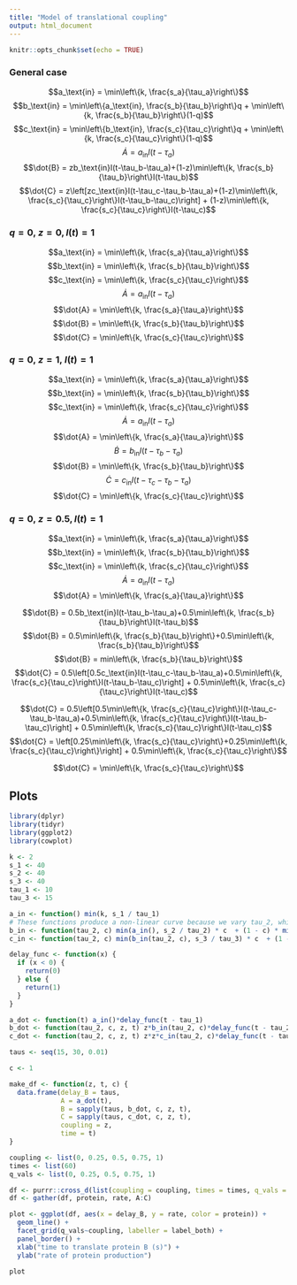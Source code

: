 ```yaml
---
title: "Model of translational coupling"
output: html_document
---
```


```r
knitr::opts_chunk$set(echo = TRUE)
```

### General case

$$a_\text{in} = \min\left\{k, \frac{s_a}{\tau_a}\right\}$$
$$b_\text{in} = \min\left\{a_\text{in}, \frac{s_b}{\tau_b}\right\}q + \min\left\{k, \frac{s_b}{\tau_b}\right\}(1-q)$$
$$c_\text{in} = \min\left\{b_\text{in}, \frac{s_c}{\tau_c}\right\}q + \min\left\{k, \frac{s_c}{\tau_c}\right\}(1-q)$$
$$\dot{A} = a_\text{in}I(t-\tau_a)$$
$$\dot{B} = zb_\text{in}I(t-\tau_b-\tau_a)+(1-z)\min\left\{k, \frac{s_b}{\tau_b}\right\}I(t-\tau_b)$$
$$\dot{C} = z\left[zc_\text{in}I(t-\tau_c-\tau_b-\tau_a)+(1-z)\min\left\{k, \frac{s_c}{\tau_c}\right\}I(t-\tau_b-\tau_c)\right] + (1-z)\min\left\{k, \frac{s_c}{\tau_c}\right\}I(t-\tau_c)$$

### $q = 0,\ z = 0, I(t) = 1$

$$a_\text{in} = \min\left\{k, \frac{s_a}{\tau_a}\right\}$$
$$b_\text{in} = \min\left\{k, \frac{s_b}{\tau_b}\right\}$$
$$c_\text{in} = \min\left\{k, \frac{s_c}{\tau_c}\right\}$$
$$\dot{A} = a_\text{in}I(t-\tau_a)$$
$$\dot{A} = \min\left\{k, \frac{s_a}{\tau_a}\right\}$$
$$\dot{B} = \min\left\{k, \frac{s_b}{\tau_b}\right\}$$
$$\dot{C} = \min\left\{k, \frac{s_c}{\tau_c}\right\}$$

### $q = 0,\ z = 1,\ I(t) = 1$

$$a_\text{in} = \min\left\{k, \frac{s_a}{\tau_a}\right\}$$
$$b_\text{in} = \min\left\{k, \frac{s_b}{\tau_b}\right\}$$
$$c_\text{in} = \min\left\{k, \frac{s_c}{\tau_c}\right\}$$
$$\dot{A} = a_\text{in}I(t-\tau_a)$$
$$\dot{A} = \min\left\{k, \frac{s_a}{\tau_a}\right\}$$
$$\dot{B} = b_\text{in}I(t-\tau_b-\tau_a)$$
$$\dot{B} = \min\left\{k, \frac{s_b}{\tau_b}\right\}$$
$$\dot{C} = c_\text{in}I(t-\tau_c-\tau_b-\tau_a)$$
$$\dot{C} = \min\left\{k, \frac{s_c}{\tau_c}\right\}$$

### $q = 0,\ z = 0.5, I(t) = 1$

$$a_\text{in} = \min\left\{k, \frac{s_a}{\tau_a}\right\}$$
$$b_\text{in} = \min\left\{k, \frac{s_b}{\tau_b}\right\}$$
$$c_\text{in} = \min\left\{k, \frac{s_c}{\tau_c}\right\}$$
$$\dot{A} = a_\text{in}I(t-\tau_a)$$
$$\dot{A} = \min\left\{k, \frac{s_a}{\tau_a}\right\}$$

$$\dot{B} = 0.5b_\text{in}I(t-\tau_b-\tau_a)+0.5\min\left\{k, \frac{s_b}{\tau_b}\right\}I(t-\tau_b)$$
$$\dot{B} = 0.5\min\left\{k, \frac{s_b}{\tau_b}\right\}+0.5\min\left\{k, \frac{s_b}{\tau_b}\right\}$$
$$\dot{B} = min\left\{k, \frac{s_b}{\tau_b}\right\}$$
$$\dot{C} = 0.5\left[0.5c_\text{in}I(t-\tau_c-\tau_b-\tau_a)+0.5\min\left\{k, \frac{s_c}{\tau_c}\right\}I(t-\tau_b-\tau_c)\right] + 0.5\min\left\{k, \frac{s_c}{\tau_c}\right\}I(t-\tau_c)$$

$$\dot{C} = 0.5\left[0.5\min\left\{k, \frac{s_c}{\tau_c}\right\}I(t-\tau_c-\tau_b-\tau_a)+0.5\min\left\{k, \frac{s_c}{\tau_c}\right\}I(t-\tau_b-\tau_c)\right] + 0.5\min\left\{k, \frac{s_c}{\tau_c}\right\}I(t-\tau_c)$$
$$\dot{C} = \left[0.25\min\left\{k, \frac{s_c}{\tau_c}\right\}+0.25\min\left\{k, \frac{s_c}{\tau_c}\right\}\right] + 0.5\min\left\{k, \frac{s_c}{\tau_c}\right\}$$

$$\dot{C} = \min\left\{k, \frac{s_c}{\tau_c}\right\}$$

## Plots

```r
library(dplyr)
library(tidyr)
library(ggplot2)
library(cowplot)

k <- 2
s_1 <- 40
s_2 <- 40
s_3 <- 40
tau_1 <- 10
tau_3 <- 15

a_in <- function() min(k, s_1 / tau_1)
# These functions produce a non-linear curve because we vary tau_2, which is in the denominator
b_in <- function(tau_2, c) min(a_in(), s_2 / tau_2) * c  + (1 - c) * min(k, s_2 /tau_2)
c_in <- function(tau_2, c) min(b_in(tau_2, c), s_3 / tau_3) * c  + (1 - c) * min(k, s_3 /tau_3)

delay_func <- function(x) {
  if (x < 0) {
    return(0)
  } else {
    return(1)
  }
}

a_dot <- function(t) a_in()*delay_func(t - tau_1)
b_dot <- function(tau_2, c, z, t) z*b_in(tau_2, c)*delay_func(t - tau_2 - tau_1) + (1 - z)*min(k, s_2/tau_2)*delay_func(t - tau_2)
c_dot <- function(tau_2, c, z, t) z*z*c_in(tau_2, c)*delay_func(t - tau_2 - tau_1 - tau_3) + (1 - z)*min(k, s_3/tau_3)*delay_func(t - tau_3) + z*(1 - z)*min(k, s_3/tau_3)*delay_func(t - tau_2 - tau_3)

taus <- seq(15, 30, 0.01)

c <- 1

make_df <- function(z, t, c) {
  data.frame(delay_B = taus,
             A = a_dot(t),
             B = sapply(taus, b_dot, c, z, t),
             C = sapply(taus, c_dot, c, z, t),
             coupling = z,
             time = t)
}

coupling <- list(0, 0.25, 0.5, 0.75, 1)
times <- list(60)
q_vals <- list(0, 0.25, 0.5, 0.75, 1)

df <- purrr::cross_d(list(coupling = coupling, times = times, q_vals = q_vals)) %>% mutate(data = purrr::pmap(list(coupling, times, q_vals), make_df)) %>% unnest()
df <- gather(df, protein, rate, A:C)

plot <- ggplot(df, aes(x = delay_B, y = rate, color = protein)) +
  geom_line() +
  facet_grid(q_vals~coupling, labeller = label_both) +
  panel_border() +
  xlab("time to translate protein B (s)") +
  ylab("rate of protein production")

plot
```